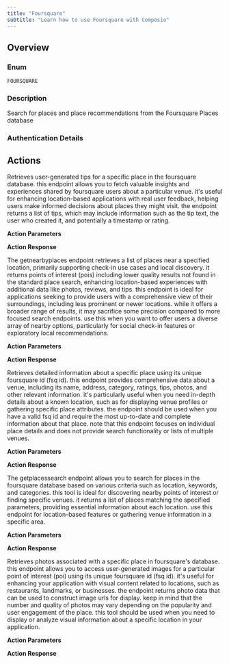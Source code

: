 ```yaml
---
title: "Foursquare"
subtitle: "Learn how to use Foursquare with Composio"
---
```



## Overview

### Enum
`FOURSQUARE`

### Description
Search for places and place recommendations from the Foursquare Places database

### Authentication Details

<Accordion title="API_KEY">
<ParamField path="api_key" type="string" required={true}>
</ParamField>

</Accordion>


## Actions

<AccordionGroup>
<Accordion title="FOURSQUARE_RETRIEVE_PLACE_TIPS_USING_FSQ_ID">
Retrieves user-generated tips for a specific place in the foursquare database. this endpoint allows you to fetch valuable insights and experiences shared by foursquare users about a particular venue. it's useful for enhancing location-based applications with real user feedback, helping users make informed decisions about places they might visit. the endpoint returns a list of tips, which may include information such as the tip text, the user who created it, and potentially a timestamp or rating.

**Action Parameters**

<ParamField path="fsq_id" type="string" required={true}>
</ParamField>

<ParamField path="limit" type="integer">
</ParamField>

<ParamField path="fields" type="string">
</ParamField>

<ParamField path="sort" type="string">
</ParamField>


**Action Response**

<ParamField path="data" type="object">
</ParamField>

<ParamField path="successful" type="boolean">
</ParamField>

<ParamField path="error" type="">
</ParamField>

</Accordion>

<Accordion title="FOURSQUARE_RETRIEVE_NEARBY_PLACES_V3">
The getnearbyplaces endpoint retrieves a list of places near a specified location, primarily supporting check-in use cases and local discovery. it returns points of interest (pois) including lower quality results not found in the standard place search, enhancing location-based experiences with additional data like photos, reviews, and tips. this endpoint is ideal for applications seeking to provide users with a comprehensive view of their surroundings, including less prominent or newer locations. while it offers a broader range of results, it may sacrifice some precision compared to more focused search endpoints. use this when you want to offer users a diverse array of nearby options, particularly for social check-in features or exploratory local recommendations.

**Action Parameters**

<ParamField path="fields" type="string">
</ParamField>

<ParamField path="ll" type="string">
</ParamField>

<ParamField path="hacc" type="integer">
</ParamField>

<ParamField path="altitude" type="integer">
</ParamField>

<ParamField path="limit" type="integer">
</ParamField>


**Action Response**

<ParamField path="data" type="object">
</ParamField>

<ParamField path="successful" type="boolean">
</ParamField>

<ParamField path="error" type="">
</ParamField>

</Accordion>

<Accordion title="FOURSQUARE_RETRIEVE_PLACES_BY_ID">
Retrieves detailed information about a specific place using its unique foursquare id (fsq id). this endpoint provides comprehensive data about a venue, including its name, address, category, ratings, tips, photos, and other relevant information. it's particularly useful when you need in-depth details about a known location, such as for displaying venue profiles or gathering specific place attributes. the endpoint should be used when you have a valid fsq id and require the most up-to-date and complete information about that place. note that this endpoint focuses on individual place details and does not provide search functionality or lists of multiple venues.

**Action Parameters**

<ParamField path="fsq_id" type="string" required={true}>
</ParamField>

<ParamField path="fields" type="string">
</ParamField>


**Action Response**

<ParamField path="data" type="object">
</ParamField>

<ParamField path="successful" type="boolean">
</ParamField>

<ParamField path="error" type="">
</ParamField>

</Accordion>

<Accordion title="FOURSQUARE_SEARCH_PLACES_API_REQUEST">
The getplacessearch endpoint allows you to search for places in the foursquare database based on various criteria such as location, keywords, and categories. this tool is ideal for discovering nearby points of interest or finding specific venues. it returns a list of places matching the specified parameters, providing essential information about each location. use this endpoint for location-based features or gathering venue information in a specific area.

**Action Parameters**

<ParamField path="query" type="string">
</ParamField>

<ParamField path="ll" type="string">
</ParamField>

<ParamField path="radius" type="integer">
</ParamField>

<ParamField path="exclude_all_chains" type="boolean">
</ParamField>

<ParamField path="fields" type="string">
</ParamField>

<ParamField path="min_price" type="integer">
</ParamField>

<ParamField path="max_price" type="integer">
</ParamField>

<ParamField path="open_at" type="string">
</ParamField>

<ParamField path="open_now" type="boolean">
</ParamField>

<ParamField path="ne" type="string">
</ParamField>

<ParamField path="sw" type="string">
</ParamField>

<ParamField path="near" type="string">
</ParamField>

<ParamField path="limit" type="integer">
</ParamField>

<ParamField path="super_venue_id" type="string">
</ParamField>


**Action Response**

<ParamField path="data" type="object">
</ParamField>

<ParamField path="successful" type="boolean">
</ParamField>

<ParamField path="error" type="">
</ParamField>

</Accordion>

<Accordion title="FOURSQUARE_RETRIEVE_PLACE_PHOTOS_BY_ID">
Retrieves photos associated with a specific place in foursquare's database. this endpoint allows you to access user-generated images for a particular point of interest (poi) using its unique foursquare id (fsq id). it's useful for enhancing your application with visual content related to locations, such as restaurants, landmarks, or businesses. the endpoint returns photo data that can be used to construct image urls for display. keep in mind that the number and quality of photos may vary depending on the popularity and user engagement of the place. this tool should be used when you need to display or analyze visual information about a specific location in your application.

**Action Parameters**

<ParamField path="fsq_id" type="string" required={true}>
</ParamField>

<ParamField path="limit" type="integer">
</ParamField>

<ParamField path="sort" type="string">
</ParamField>

<ParamField path="classifications" type="string">
</ParamField>


**Action Response**

<ParamField path="data" type="object">
</ParamField>

<ParamField path="successful" type="boolean">
</ParamField>

<ParamField path="error" type="">
</ParamField>

</Accordion>

</AccordionGroup>
